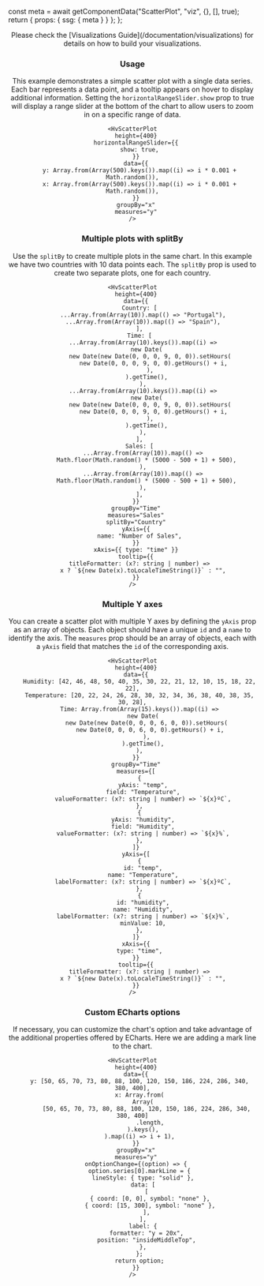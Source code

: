 


  const meta = await getComponentData("ScatterPlot", "viz", {}, [], true);
  return { props: { ssg: { meta } } };
};

<Header />

<Callout type="info">
  Please check the [Visualizations Guide](/documentation/visualizations) for
  details on how to build your visualizations.
</Callout>

### Usage

This example demonstrates a simple scatter plot with a single data series. Each bar represents a data point, and a tooltip appears on hover to display additional information. Setting the `horizontalRangeSlider.show` prop to true will display a range slider at the bottom of the chart to allow users to zoom in on a specific range of data.

```tsx live
<HvScatterPlot
  height={400}
  horizontalRangeSlider={{
    show: true,
  }}
  data={{
    y: Array.from(Array(500).keys()).map((i) => i * 0.001 + Math.random()),
    x: Array.from(Array(500).keys()).map((i) => i * 0.001 + Math.random()),
  }}
  groupBy="x"
  measures="y"
/>
```

### Multiple plots with splitBy

Use the `splitBy` to create multiple plots in the same chart. In this example we have two countries with 10 data points each.
The `splitBy` prop is used to create two separate plots, one for each country.

```tsx live
<HvScatterPlot
  height={400}
  data={{
    Country: [
      ...Array.from(Array(10)).map(() => "Portugal"),
      ...Array.from(Array(10)).map(() => "Spain"),
    ],
    Time: [
      ...Array.from(Array(10).keys()).map((i) =>
        new Date(
          new Date(new Date(0, 0, 0, 9, 0, 0)).setHours(
            new Date(0, 0, 0, 9, 0, 0).getHours() + i,
          ),
        ).getTime(),
      ),
      ...Array.from(Array(10).keys()).map((i) =>
        new Date(
          new Date(new Date(0, 0, 0, 9, 0, 0)).setHours(
            new Date(0, 0, 0, 9, 0, 0).getHours() + i,
          ),
        ).getTime(),
      ),
    ],
    Sales: [
      ...Array.from(Array(10)).map(() =>
        Math.floor(Math.random() * (5000 - 500 + 1) + 500),
      ),
      ...Array.from(Array(10)).map(() =>
        Math.floor(Math.random() * (5000 - 500 + 1) + 500),
      ),
    ],
  }}
  groupBy="Time"
  measures="Sales"
  splitBy="Country"
  yAxis={{
    name: "Number of Sales",
  }}
  xAxis={{ type: "time" }}
  tooltip={{
    titleFormatter: (x?: string | number) =>
      x ? `${new Date(x).toLocaleTimeString()}` : "",
  }}
/>
```

### Multiple Y axes

You can create a scatter plot with multiple Y axes by defining the `yAxis` prop as an array of objects.
Each object should have a unique `id` and a `name` to identify the axis.
The `measures` prop should be an array of objects, each with a `yAxis` field that matches the `id` of the corresponding axis.

```tsx live
<HvScatterPlot
  height={400}
  data={{
    Humidity: [42, 46, 48, 50, 40, 35, 30, 22, 21, 12, 10, 15, 18, 22, 22],
    Temperature: [20, 22, 24, 26, 28, 30, 32, 34, 36, 38, 40, 38, 35, 30, 28],
    Time: Array.from(Array(15).keys()).map((i) =>
      new Date(
        new Date(new Date(0, 0, 0, 6, 0, 0)).setHours(
          new Date(0, 0, 0, 6, 0, 0).getHours() + i,
        ),
      ).getTime(),
    ),
  }}
  groupBy="Time"
  measures={[
    {
      yAxis: "temp",
      field: "Temperature",
      valueFormatter: (x?: string | number) => `${x}ºC`,
    },
    {
      yAxis: "humidity",
      field: "Humidity",
      valueFormatter: (x?: string | number) => `${x}%`,
    },
  ]}
  yAxis={[
    {
      id: "temp",
      name: "Temperature",
      labelFormatter: (x?: string | number) => `${x}ºC`,
    },
    {
      id: "humidity",
      name: "Humidity",
      labelFormatter: (x?: string | number) => `${x}%`,
      minValue: 10,
    },
  ]}
  xAxis={{
    type: "time",
  }}
  tooltip={{
    titleFormatter: (x?: string | number) =>
      x ? `${new Date(x).toLocaleTimeString()}` : "",
  }}
/>
```

### Custom ECharts options

If necessary, you can customize the chart's option and take advantage of the additional properties offered by ECharts.
Here we are adding a mark line to the chart.

```tsx live
<HvScatterPlot
  height={400}
  data={{
    y: [50, 65, 70, 73, 80, 88, 100, 120, 150, 186, 224, 286, 340, 380, 400],
    x: Array.from(
      Array(
        [50, 65, 70, 73, 80, 88, 100, 120, 150, 186, 224, 286, 340, 380, 400]
          .length,
      ).keys(),
    ).map((i) => i + 1),
  }}
  groupBy="x"
  measures="y"
  onOptionChange={(option) => {
    option.series[0].markLine = {
      lineStyle: { type: "solid" },
      data: [
        [
          { coord: [0, 0], symbol: "none" },
          { coord: [15, 300], symbol: "none" },
        ],
      ],
      label: {
        formatter: "y = 20x",
        position: "insideMiddleTop",
      },
    };
    return option;
  }}
/>
```
